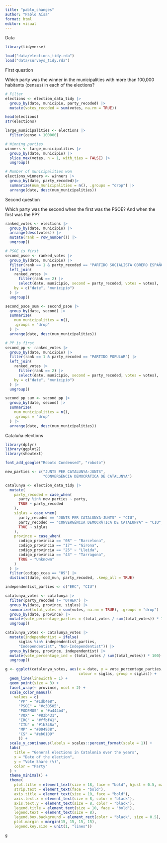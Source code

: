 ```yaml
---
title: "pablo_changes"
author: "Pablo Aísa"
format: html
editor: visual
---
```


Data

```r

library(tidyverse)

load("data/elections_tidy.rda")
load("data/surveys_tidy.rda")
```

First question

Which party was the winner in the municipalities with more than 100,000 habitants (census) in each of the elections?

```r

# Filter
elections <- election_data_tidy |> 
  group_by(date, municipio, party_recoded) |> 
  mutate(votes_recoded = sum(votes, na.rm = TRUE))

head(elections)
str(elections)

large_municipalities <- elections |>
  filter(censo > 100000)

# Winning parties
winners <- large_municipalities |> 
  group_by(date, municipio) |> 
  slice_max(votes, n = 1, with_ties = FALSE) |> 
  ungroup()

# Number of municipalities won
elections_winners <- winners |> 
  group_by(date, party_recoded)|> 
  summarize(num_municipalities = n(), .groups = "drop") |> 
  arrange(date, desc(num_municipalities))

```

Second question

Which party was the second when the first was the PSOE? And when the first was the PP?

```r

ranked_votes <- elections |> 
  group_by(date, municipio) |> 
  arrange(desc(votes)) |> 
  mutate(rank = row_number()) |> 
  ungroup()

# PSOE is first
second_psoe <- ranked_votes |> 
  group_by(date, municipio) |> 
  filter(rank == 1 & party_recoded == "PARTIDO SOCIALISTA OBRERO ESPAÑOL") |> 
  left_join(
    ranked_votes |> 
      filter(rank == 2) |> 
      select(date, municipio, second = party_recoded, votes = votes),
    by = c("date", "municipio")
  ) |> 
  ungroup()

second_psoe_sum <- second_psoe |> 
  group_by(date, second) |> 
  summarize(
    num_municipalities = n(),
    .groups = "drop"
  ) |> 
  arrange(date, desc(num_municipalities))

# PP is first
second_pp <- ranked_votes |> 
  group_by(date, municipio) |> 
  filter(rank == 1 & party_recoded == "PARTIDO POPULAR") |> 
  left_join(
    ranked_votes |> 
      filter(rank == 2) |> 
      select(date, municipio, second = party_recoded, votes = votes),
    by = c("date", "municipio")
  ) |> 
  ungroup()

second_pp_sum <- second_pp |> 
  group_by(date, second) |> 
  summarize(
    num_municipalities = n(),
    .groups = "drop"
  ) |> 
  arrange(date, desc(num_municipalities))

```

Cataluña elections

```r

library(dplyr)
library(ggplot2)
library(showtext)

font_add_google("Roboto Condensed", "roboto")

new_parties <- c("JUNTS PER CATALUNYA-JUNTS", 
                 "CONVERGÈNCIA DEMOCRÀTICA DE CATALUNYA")

catalunya <- election_data_tidy |>
  mutate(
    party_recoded = case_when(
      party %in% new_parties ~ party,
      TRUE ~ party_recoded
    ),
    siglas = case_when(
      party_recoded == "JUNTS PER CATALUNYA-JUNTS" ~ "CIU",
      party_recoded == "CONVERGÈNCIA DEMOCRÀTICA DE CATALUNYA" ~ "CIU",
      TRUE ~ siglas
    ),
    province = case_when(
      codigo_provincia == "08" ~ "Barcelona",
      codigo_provincia == "17" ~ "Girona",
      codigo_provincia == "25" ~ "Lleida",
      codigo_provincia == "43" ~ "Tarragona",
      TRUE ~ "Unknown"
    )
  ) |> 
  filter(codigo_ccaa == "09") |> 
  distinct(date, cod_mun, party_recoded, .keep_all = TRUE)

independentist_parties <- c("ERC", "CIU")

catalunya_votes <- catalunya |>
  filter(party_recoded != "OTHER") |> 
  group_by(date, province, siglas) |> 
  summarize(total_votes = sum(votes, na.rm = TRUE), .groups = "drop") |> 
  group_by(date, province) |> 
  mutate(vote_percentage_parties = (total_votes / sum(total_votes)) * 100) |> 
  ungroup()

catalunya_votes <- catalunya_votes |> 
  mutate(independentist = ifelse(
      siglas %in% independentist_parties, 
      "Independentist", "Non-Independentist")) |>
  group_by(date, province, independentist) |> 
  mutate(vote_percentage_ind = (total_votes / sum(total_votes)) * 100) |> 
  ungroup()

g <- ggplot(catalunya_votes, aes(x = date, y = vote_percentage_parties, 
                                 colour = siglas, group = siglas)) +
  geom_line(linewidth = 1) +
  geom_point(size = 3) +
  facet_wrap(~ province, ncol = 2) +
  scale_color_manual(
    values = c(
      "PP" = "#1db4e8",
      "PSOE" = "#c30505",
      "PODEMOS" = "#a444b4",
      "VOX" = "#83b431",
      "ERC" = "#ffbf41",
      "CIU" = "#1b348a",
      "MP" = "#004938",
      "CS" = "#eb6109"
      )) +
  scale_y_continuous(labels = scales::percent_format(scale = 1)) +
  labs(
    title = "General elections in Catalonia over the years",
    x = "Date of the election",
    y = "Vote Share (%)",
    color = "Party"
  ) +
  theme_minimal() +
  theme(
    plot.title = element_text(size = 18, face = "bold", hjust = 0.5, margin = margin(b = 20)),
    strip.text = element_text(face = "bold"),
    axis.title = element_text(size = 10, face = "bold"),
    axis.text.x = element_text(size = 8, color = "black"),
    axis.text.y = element_text(size = 8, color = "black"),
    legend.title = element_text(size = 10, face = "bold"),
    legend.text = element_text(size = 8),
    legend.box.background = element_rect(color = "black", size = 0.5),
    plot.margin = margin(15, 15, 15, 15),
    legend.key.size = unit(1, "lines"))

g

```
